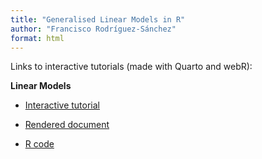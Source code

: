 ```yaml
---
title: "Generalised Linear Models in R"
author: "Francisco Rodríguez-Sánchez"
format: html
---
```


Links to interactive tutorials (made with Quarto and webR):

**Linear Models**

- [Interactive tutorial](lm_webR.html)

- [Rendered document](lm.html)

- [R code](lm.R)
